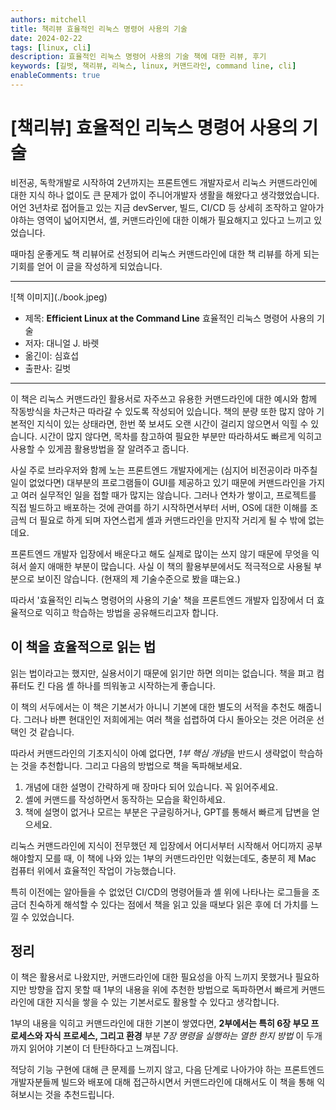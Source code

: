 ```yaml
---
authors: mitchell
title: 책리뷰 효율적인 리눅스 명령어 사용의 기술
date: 2024-02-22
tags: [linux, cli]
description: 효율적인 리눅스 명령어 사용의 기술 책에 대한 리뷰, 후기
keywords: [길벗, 책리뷰, 리눅스, linux, 커맨드라인, command line, cli]
enableComments: true
---
```


# [책리뷰] 효율적인 리눅스 명령어 사용의 기술
비전공, 독학개발로 시작하여 2년까지는 프론트엔드 개발자로서 리눅스 커맨드라인에 대한 지식 하나 없이도 큰 문제가 없이 주니어개발자 생활을 해왔다고 생각했었습니다. 어언 3년차로 접어들고 있는 지금 devServer, 빌드, CI/CD 등 상세히 조작하고 알아가야하는 영역이 넓어지면서, 셸, 커맨드라인에 대한 이해가 필요해지고 있다고 느끼고 있었습니다.

때마침 운좋게도 책 리뷰어로 선정되어 리눅스 커맨드라인에 대한 책 리뷰를 하게 되는 기회를 얻어 이 글을 작성하게 되었습니다.

---

<div style={{ maxWidth: '450px', margin: '0 auto' }}>
  ![책 이미지](./book.jpeg)
</div>

- 제목: **Efficient Linux at the Command Line** 효율적인 리눅스 명령어 사용의 기술
- 저자: 대니얼 J. 바렛
- 옮긴이: 심효섭
- 출판사: 길벗

---

이 책은 리눅스 커맨드라인 활용서로 자주쓰고 유용한 커맨드라인에 대한 예시와 함께 작동방식을 차근차근 따라갈 수 있도록 작성되어 있습니다. 책의 분량 또한 많지 않아 기본적인 지식이 있는 상태라면, 한번 쭉 보셔도 오랜 시간이 걸리지 않으면서 익힐 수 있습니다. 시간이 많지 않다면, 목차를 참고하여 필요한 부분만 따라하셔도 빠르게 익히고 사용할 수 있게끔 활용방법을 잘 알려주고 줍니다.

사실 주로 브라우저와 함께 노는 프론트엔드 개발자에게는 (심지어 비전공이라 마주칠일이 없었다면) 대부분의 프로그램들이 GUI를 제공하고 있기 때문에 커맨드라인을 가지고 여러 실무적인 일을 접할 때가 많지는 않습니다. 그러나 연차가 쌓이고, 프로젝트를 직접 빌드하고 배포하는 것에 관여를 하기 시작하면서부터 서버, OS에 대한 이해를 조금씩 더 필요로 하게 되며 자연스럽게 셸과 커맨드라인을 만지작 거리게 될 수 밖에 없는데요.

프론트엔드 개발자 입장에서 배운다고 해도 실제로 많이는 쓰지 않기 때문에 무엇을 익혀서 쓸지 애매한 부분이 많습니다. 사실 이 책의 활용부분에서도 적극적으로 사용될 부분으로 보이진 않습니다. (현재의 제 기술수준으로 봤을 떄는요.)

따라서 '효율적인 리눅스 명령어의 사용의 기술' 책을 프론트엔드 개발자 입장에서 더 효율적으로 익히고 학습하는 방법을 공유해드리고자 합니다.

## 이 책을 효율적으로 읽는 법
읽는 법이라고는 했지만, 실용서이기 때문에 읽기만 하면 의미는 없습니다. 책을 펴고 컴퓨터도 킨 다음 셸 하나를 띄워놓고 시작하는게 좋습니다.

이 책의 서두에서는 이 책은 기본서가 아니니 기본에 대한 별도의 서적을 추천도 해줍니다. 그러나 바쁜 현대인인 저희에게는 여러 책을 섭렵하여 다시 돌아오는 것은 어려운 선택인 것 같습니다.

따라서 커맨드라인의 기초지식이 아예 없다면, *1부 핵심 개념*을 반드시 생략없이 학습하는 것을 추천합니다. 그리고 다음의 방법으로 책을 독파해보세요.
1. 개념에 대한 설명이 간략하게 매 장마다 되어 있습니다. 꼭 읽어주세요.
2. 셸에 커맨드를 작성하면서 동작하는 모습을 확인하세요.
3. 책에 설명이 없거나 모르는 부분은 구글링하거나, GPT를 통해서 빠르게 답변을 얻으세요.

리눅스 커맨드라인에 지식이 전무했던 제 입장에서 어디서부터 시작해서 어디까지 공부해야할지 모를 때, 이 책에 나와 있는 1부의 커맨드라인만 익혔는데도, 충분히 제 Mac 컴퓨터 위에서 효율적인 작업이 가능했습니다.

특히 이전에는 알아들을 수 없었던 CI/CD의 명령어들과 셸 위에 나타나는 로그들을 조금더 친숙하게 해석할 수 있다는 점에서 책을 읽고 있을 때보다 읽은 후에 더 가치를 느낄 수 있었습니다.

## 정리
이 책은 활용서로 나왔지만, 커맨드라인에 대한 필요성을 아직 느끼지 못했거나 필요하지만 방향을 잡지 못할 때 1부의 내용을 위에 추천한 방법으로 독파하면서 빠르게 커맨드라인에 대한 지식을 쌓을 수 있는 기본서로도 활용할 수 있다고 생각합니다.

1부의 내용을 익히고 커맨드라인에 대한 기본이 쌓였다면, **2부에서는 특히 6장 부모 프로세스와 자식 프로세스, 그리고 환경** 부분 *7장 명령을 실행하는 열한 한지 방법* 이 두개까지 읽어야 기본이 더 탄탄하다고 느껴집니다.

적당히 기능 구현에 대해 큰 문제를 느끼지 않고, 다음 단계로 나아가야 하는 프론트엔드 개발자분들께 빌드와 배포에 대해 접근하시면서 커맨드라인에 대해서도 이 책을 통해 익혀보시는 것을 추천드립니다.